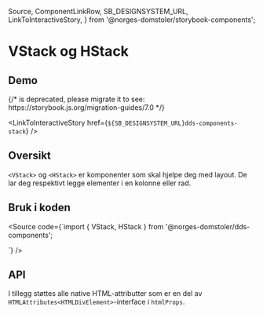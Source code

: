  Source,
  ComponentLinkRow,
  SB_DESIGNSYSTEM_URL,
  LinkToInteractiveStory,
} from '@norges-domstoler/storybook-components';

<Meta of={StackStories} />

# VStack og HStack

<ComponentLinkRow
  docsHref="https://design.domstol.no/987b33f71/p/8539cc-stack"
  githubHref="https://github.com/domstolene/designsystem/tree/main/packages/components/src/components/Stack"
/>

## Demo

<Canvas>
  {/* <Story id="dds-components-stack--v-stack-overview" /> is deprecated, please migrate it to <Story of={referenceToStory} /> see: https://storybook.js.org/migration-guides/7.0 */}

  <Story id="dds-components-stack--v-stack-overview" />
</Canvas>

<LinkToInteractiveStory href={`${SB_DESIGNSYSTEM_URL}dds-components-stack`} />

## Oversikt

`<VStack>` og `<HStack>` er komponenter som skal hjelpe deg med layout.
De lar deg respektivt legge elementer i en kolonne eller rad.

## Bruk i koden

<Source
  code={`import { VStack, HStack } from '@norges-domstoler/dds-components';

<VStack gap="x1">
  <div />
  <div />
  <div />
</VStack>

<HStack justify="space-between">
  <div />
  <div />
  <div />
</HStack>
`} />

## API

<ArgTypes of={StackStories.VStackOverview} />

I tillegg støttes alle native HTML-attributter som er en del av `HTMLAttributes<HTMLDivElement>`-interface i `htmlProps`.
